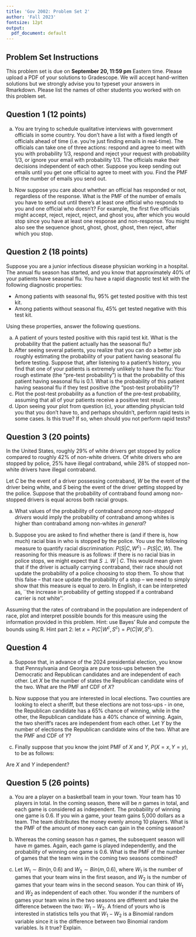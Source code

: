 ```yaml
---
title: 'Gov 2002: Problem Set 2'
author: 'Fall 2023'
fontsize: 12pt
output:
  pdf_document: default
---
```



## Problem Set Instructions 

This problem set is due on **September 20, 11:59 pm** Eastern time. Please upload a PDF of your solutions to Gradescope. We will accept hand-written solutions but we strongly advise you to typeset your answers in Rmarkdown. Please list the names of other students you worked with on this problem set. 

## Question 1 (12 points)

(a) You are trying to schedule qualitative interviews with government officials in some country. You don't have a list with a fixed length of officials ahead of time (i.e. you're just finding emails in real-time). The officials can take one of three actions: respond and agree to meet with you with probability 1/3, respond and reject your request with probability 1/3, or ignore your email with probability 1/3. The officials make their decisions independent of each other. Suppose you keep sending out emails until you get one official to agree to meet with you. Find the PMF of the number of emails you send out.

(b) Now suppose you care about whether an official has responded or not, regardless of the response. What is the PMF of the number of emails you have to send out until there's at least one official who responds to you and one official who doesn't? For example, the first five officials might accept, reject, reject, reject, and ghost you, after which you would stop since you have at least one response and non-response. You might also see the sequence ghost, ghost, ghost, ghost, then reject, after which you stop.











## Question 2 (18 points)

Suppose you are a junior infectious disease physician working in a hospital. The annual flu season has started, and you know that approximately 40% of your patients have seasonal flu. You have a rapid diagnostic test kit with the following diagnostic properties:

- Among patients with seasonal flu, 95% get tested positive with this test kit.
- Among patients without seasonal flu, 45% get tested negative with this test kit.

Using these properties, answer the following questions.

(a) A patient of yours tested positive with this rapid test kit. What is the probability that the patient actually has the seasonal flu?
(b) After seeing several patients, you realize that you can do a better job roughly estimating the probability of your patient having seasonal flu before testing. Suppose that, after listening to a patient's history, you find that one of your patients is extremely unlikely to have the flu: Your rough estimate (the "pre-test probability") is that the probability of this patient having seasonal flu is 0.1. What is the probability of this patient having seasonal flu if they test positive (the "post-test probability")?
(c) Plot the post-test probability as a function of the pre-test probability, assuming that all of your patients receive a positive test result.
(d) Upon seeing your plot from question (c), your attending physician told you that you don’t have to, and perhaps shouldn’t, perform rapid tests in some cases. Is this true? If so, when should you not perform rapid tests?














## Question 3 (20 points)

In the United States, roughly $29\%$ of white drivers get stopped by police compared to roughly $42\%$ of non-white drivers. Of white  drivers who are stopped by police, $25\%$ have illegal contraband, while $28\%$ of stopped non-white drivers have illegal contraband.\footnote{These are approximate figures.} 

Let $C$ be the event of a driver possessing contraband, $W$ be the event of the driver being white, and $S$ being the event of the driver getting stopped  by the police. Suppose that the probability of contraband found among non-stopped drivers is equal across both racial groups.

(a) What values of the probability of contraband *among non-stopped drivers* would imply the probability of contraband among whites is higher than contraband among non-whites *in general*?

(b) Suppose you are asked to find whether there is (and if there is, how much) racial bias in who is stopped by the police. You use the following measure to quantify racial discrimination: $P(S|C,W^c) - P(S|C,W)$. The reasoning for this measure is as follows: if there is no racial bias in police stops, we might expect that $S \perp W \ | \ C$. This would mean given that if the driver is actually carrying contraband, their race should not update the probability of a police choosing to stop them. To show that this false -- that race \underline{does} update the probability of a stop -- we need to simply show that this measure is equal to zero. In English, it can be interpreted as, ``the increase in probability of getting stopped if a contraband carrier is not white''.

Assuming that the rates of contraband in the population are independent of race, plot and interpret possible bounds for this measure using the information provided in this problem. Hint: use Bayes' Rule and compute the bounds using R.\footnote{For more on statistical fallacies on estimating racial disparities in policing, see \href{https://www.cambridge.org/core/journals/american-political-science-review/article/administrative-records-mask-racially-biased-policing/66BC0F9998543868BB20F241796B79B8}{``Administrative Records Mask Racially Biased Policing'' (Knox, Dean, Will Lowe, and Jonathan Mummolo)}.} Hint part 2: let $x = P(C|W^c,S^c) = P(C|W, S^c)$.

















## Question 4

(a) Suppose that, in advance of the 2024 presidential election, you know that Pennsylvania and Georgia are pure toss-ups between the Democratic and Republican candidates and are independent of each other. Let $X$ be the number of states the Republican candidate wins of the two. What are the PMF anf CDF of $X$?

(b) Now suppose that you are interested in local elections. Two counties are looking to elect a sheriff, but these elections are not toss-ups - in one, the Republican candidate has a 65% chance of winning, while in the other, the Republican candidate has a 40% chance of winning. Again, the two sheriff's races are independent from each other. Let $Y$ by the number of elections the Republican candidate wins of the two. What are the PMF and CDF of $Y$?

(c) Finally suppose that you know the joint PMF of $X$ and $Y$, $P(X = x, Y = y)$, to be as follows:


\begin{table}[h]
\begin{tabular}{|l|l|l|l|}
\hline
      & Y = 0 & Y = 1 & Y = 2 \\ \hline
X = 0 & .0525 & .15   & .065  \\ \hline
X = 1 & .105  & .265  & .13   \\ \hline
X = 2 & .0525 & .115  & .065  \\ \hline
\end{tabular}
\end{table}

Are $X$ and $Y$ independent?














## Question 5 (26 points)

(a) You are a player on a basketball team in your town. Your team has 10 players in total. In the coming season, there will be $n$ games in total, and each game is considered as independent. The probability of winning one game is 0.6. If you win a game, your team gains 5,000 dollars as a team. The team distributes the money evenly among 10 players. What is the PMF of the amount of money each \textit{team member} can gain in the coming season?

(b) Whereas the coming season has $n$ games, the subsequent season will have $m$ games. Again, each game is played independently, and the probability of winning one game is 0.6. What is the PMF of the number of games that the team wins in the coming two seasons combined?

(c) Let $W_1 \sim Bin(n, 0.6)$ and $W_2 \sim Bin(m, 0.6)$, where $W_1$ is the number of games that your team wins in the first season, and $W_2$ is the number of games that your team wins in the second season. You can think of $W_1$ and $W_2$ as independent of each other. You wonder if the numbers of games your team wins in the two seasons are different and take the difference between the two: $W_1 - W_2$. A friend of yours who is interested in statistics tells you that $W_1 - W_2$ is a Binomial random variable since it is the difference between two Binomial random variables. Is it true? Explain.











